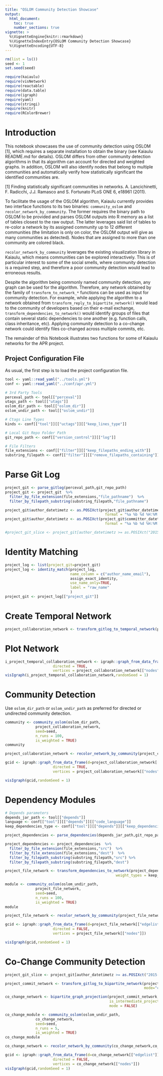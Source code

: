 ```yaml
---
title: "OSLOM Community Detection Showcase"
output: 
  html_document:
    toc: true
    number_sections: true
vignette: >
  %\VignetteEngine{knitr::rmarkdown}
  %\VignetteIndexEntry{OSLOM Community Detection Showcase}
  %\VignetteEncoding{UTF-8}
---
```



```r
rm(list = ls())
seed <- 1
set.seed(seed)
```

```r
require(kaiaulu)
require(visNetwork)
require(reactable)
require(data.table)
require(igraph)
require(yaml)
require(stringi)
require(knitr)
require(RColorBrewer)
```

# Introduction

This notebook showcases the use of community detection using OSLOM [1], which requires a separate installation to obtain the binary (see Kaiaulu README.md for details). OSLOM differs from other community detection algorithms in that its algorithm can account for directed and weighted graphs. In addition, OSLOM will also identify nodes that belong to multiple communities and automatically verify how statistically significant the identified communities are. 

[1] Finding statistically significant communities in networks. A. Lancichinetti, F. Radicchi, J.J. Ramasco and S. Fortunato PLoS ONE 6, e18961 (2011).

To facilitate the usage of the OSLOM algorithm, Kaiaulu currently provides two interface functions to its two binaries: `community_oslom` and `recolor_network_by_community`. The former requires the binary path to OSLOM to be provided and parses OSLOM outputs into R memory as a list of tables closest to the raw output. The latter leverages said list of tables to re-color a network by its assigned community up to 12 different communities (the limitation is only on color, the OSLOM output will give as many communities as detected). Nodes that are assigned to more than one community are colored black. 

`recolor_network_by_community` leverages the existing visualization library in Kaiaulu, which means communities can be explored interactively. This is of particular interest to some of the social smells, where community detection is a required step, and therefore a poor community detection would lead to erroneous results. 

Despite the algorithm being commonly named community detection, any graph can be used for the algorithm. Therefore, any network obtained by the family of `transform_to_network_*` functions can be used as input for community detection. For example, while applying the algorithm to a network obtained from `transform_reply_to_bipartite_network()` would lead to the community of developers based on their e-mail exchange, `transform_dependencies_to_network()` would identify groups of files that contain several static dependencies to one another (e.g. function calls, class inheritance, etc). Applying community detection to a co-change network could identify files co-changed across multiple commits, etc.

The remainder of this Notebook illustrates two functions for some of Kaiaulu networks for the APR project.    

## Project Configuration File 

As usual, the first step is to load the project configuration file. 

```r
tool <- yaml::read_yaml("../tools.yml")
conf <- yaml::read_yaml("../conf/apr.yml")

# 3rd Party Tools
perceval_path <- tool[["perceval"]]
utags_path <- tool[["utags"]]
oslom_dir_path <- tool[["oslom_dir"]]
oslom_undir_path <- tool[["oslom_undir"]]

# Ctags Line Types
kinds <- conf[["tool"]][["uctags"]][["keep_lines_type"]]

# Local Git Repo Folder Path
git_repo_path <- conf[["version_control"]][["log"]]

# File Filters
file_extensions <- conf[["filter"]][["keep_filepaths_ending_with"]]
substring_filepath <- conf[["filter"]][["remove_filepaths_containing"]]
```

# Parse Git Log

```r
project_git <- parse_gitlog(perceval_path,git_repo_path)
project_git <- project_git  %>%
  filter_by_file_extension(file_extensions,"file_pathname")  %>% 
  filter_by_filepath_substring(substring_filepath,"file_pathname")
```

```r
project_git$author_datetimetz <- as.POSIXct(project_git$author_datetimetz,
                                              format = "%a %b %d %H:%M:%S %Y %z", tz = "UTC")
project_git$author_datetimetz <- as.POSIXct(project_git$committer_datetimetz,
                                              format = "%a %b %d %H:%M:%S %Y %z", tz = "UTC")

#project_git_slice <- project_git[author_datetimetz >= as.POSIXct("2015-01-01", format = "%Y-%m-%d",tz = "UTC") & author_datetimetz < as.POSIXct("2015-12-31", format = "%Y-%m-%d",tz = "UTC")]
```

# Identity Matching 

```r
project_log <- list(project_git=project_git)
project_log <- identity_match(project_log,
                              name_column = c("author_name_email"),
                              assign_exact_identity,
                              use_name_only=TRUE,
                              label = "raw_name"
                              )
project_git <- project_log[["project_git"]]
```

# Create Temporal Network

```r
project_collaboration_network <- transform_gitlog_to_temporal_network(project_git,mode="author")
```

# Plot Network

```r

i_project_temporal_collaboration_network <- igraph::graph_from_data_frame(d=project_collaboration_network[["edgelist"]], 
                      directed = TRUE, 
                      vertices = project_collaboration_network[["nodes"]])
visIgraph(i_project_temporal_collaboration_network,randomSeed = 1)
```

# Community Detection

Use `oslom_dir_path` or `oslom_undir_path` as preferred for directed or undirected
 community detection.

```r
 
community <- community_oslom(oslom_dir_path,
              project_collaboration_network,
              seed=seed,
              n_runs = 100,
              is_weighted = TRUE)
community
```

```r
project_collaboration_network <- recolor_network_by_community(project_collaboration_network,community)

gcid <- igraph::graph_from_data_frame(d=project_collaboration_network[["edgelist"]], 
                      directed = TRUE,
                      vertices = project_collaboration_network[["nodes"]])

visIgraph(gcid,randomSeed = 1)
```




# Dependency Modules

```r
# Depends parameters
depends_jar_path <- tool[["depends"]]
language <- conf[["tool"]][["depends"]][["code_language"]]
keep_dependencies_type <- conf[["tool"]][["depends"]][["keep_dependencies_type"]]
```

```r
project_dependencies <- parse_dependencies(depends_jar_path,git_repo_path,language=language)
```

```r
project_dependencies <- project_dependencies  %>%
  filter_by_file_extension(file_extensions,"src")  %>% 
  filter_by_file_extension(file_extensions,"dest")  %>% 
  filter_by_filepath_substring(substring_filepath,"src") %>%
  filter_by_filepath_substring(substring_filepath,"dest")
```

```r
project_file_network <- transform_dependencies_to_network(project_dependencies,
                                                   weight_types = keep_dependencies_type)
```

```r
module <- community_oslom(oslom_undir_path,
              project_file_network,
              seed=seed,
              n_runs = 100,
              is_weighted = TRUE)
module
```

```r
project_file_network <- recolor_network_by_community(project_file_network,module)

gcid <- igraph::graph_from_data_frame(d=project_file_network[["edgelist"]], 
                      directed = FALSE,
                      vertices = project_file_network[["nodes"]])

visIgraph(gcid,randomSeed = 1)
```

# Co-Change Community Detection

```r

project_git_slice <- project_git[author_datetimetz >= as.POSIXct("2015-01-01", format = "%Y-%m-%d",tz = "UTC") & author_datetimetz < as.POSIXct("2019-12-31", format = "%Y-%m-%d",tz = "UTC")]

project_commit_network <- transform_gitlog_to_bipartite_network(project_git_slice,
                                                                mode="commit-file")

```

```r
co_change_network <- bipartite_graph_projection(project_commit_network,
                                                is_intermediate_projection = FALSE,
                                                mode = FALSE)
```

```r
co_change_module <- community_oslom(oslom_undir_path,
              co_change_network,
              seed=seed,
              n_runs = 5,
              is_weighted = TRUE)
co_change_module
```

```r
co_change_network <- recolor_network_by_community(co_change_network,co_change_module)

gcid <- igraph::graph_from_data_frame(d=co_change_network[["edgelist"]], 
                      directed = FALSE,
                      vertices = co_change_network[["nodes"]])
visIgraph(gcid,randomSeed = 1)
```
